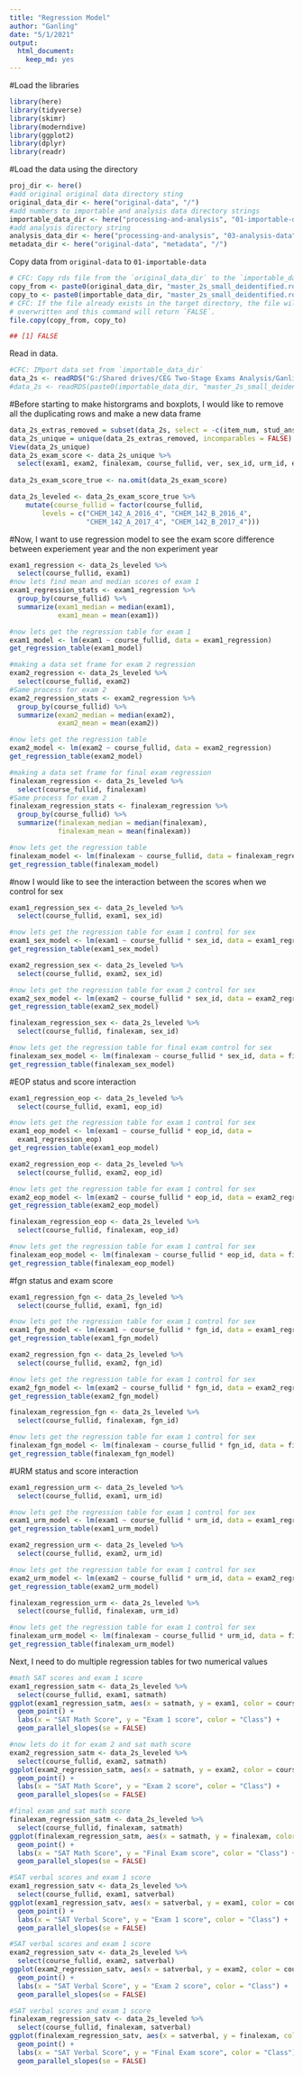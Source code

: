 ```yaml
---
title: "Regression Model"
author: "Ganling"
date: "5/1/2021"
output: 
  html_document:
    keep_md: yes
---
```

#Load the libraries
```r
library(here)
library(tidyverse)
library(skimr)
library(moderndive)
library(ggplot2)
library(dplyr)
library(readr)
```
#Load the data using the directory 
```r
proj_dir <- here()
#add original original data directory sting
original_data_dir <- here("original-data", "/")
#add numbers to importable and analysis data directory strings
importable_data_dir <- here("processing-and-analysis", "01-importable-data", "/")
#add analysis directory string
analysis_data_dir <- here("processing-and-analysis", "03-analysis-data", "/")
metadata_dir <- here("original-data", "metadata", "/")
```

Copy data from `original-data` to `01-importable-data`

```r
# CFC: Copy rds file from the `original_data_dir` to the `importable_data_dir`.
copy_from <- paste0(original_data_dir, "master_2s_small_deidentified.rds")
copy_to <- paste0(importable_data_dir, "master_2s_small_deidentified.rds")
# CFC: If the file already exists in the target directory, the file will not be 
# overwritten and this command will return `FALSE`.
file.copy(copy_from, copy_to)
```

```r
## [1] FALSE
```

Read in data.

```r
#CFC: IMport data set from `importable_data_dir`
data_2s <- readRDS("G:/Shared drives/CEG Two-Stage Exams Analysis/Ganling/two-stage-2/processing-and-analysis/01-importable-data/master_2s_small_deidentified.rds")
#data_2s <- readRDS(paste0(importable_data_dir, "master_2s_small_deidenitified.rds")) (still does not work for some reason)
```

#Before starting to make historgrams and boxplots, I would like to remove all the duplicating rows and make a new data frame

```r
data_2s_extras_removed = subset(data_2s, select = -c(item_num, stud_ans, exam_key, corr, bloom_rating, complexity_rating_mean, complexity_rating_median, item_code, stem))
data_2s_unique = unique(data_2s_extras_removed, incomparables = FALSE)
View(data_2s_unique)
data_2s_exam_score <- data_2s_unique %>% 
  select(exam1, exam2, finalexam, course_fullid, ver, sex_id, urm_id, eop_id, fgn_id, satverbal, satmath, high_sch_gpa, mastered_topics_initial_kc)
  
data_2s_exam_score_true <- na.omit(data_2s_exam_score)

data_2s_leveled <- data_2s_exam_score_true %>% 
    mutate(course_fullid = factor(course_fullid, 
        levels = c("CHEM_142_A_2016_4", "CHEM_142_B_2016_4", 
                   "CHEM_142_A_2017_4", "CHEM_142_B_2017_4")))
```
#Now, I want to use regression model to see the exam score difference between experiement year and the non experiment year
```r
exam1_regression <- data_2s_leveled %>%
  select(course_fullid, exam1)
#now lets find mean and median scores of exam 1
exam1_regression_stats <- exam1_regression %>%
  group_by(course_fullid) %>%
  summarize(exam1_median = median(exam1), 
            exam1_mean = mean(exam1))

#now lets get the regression table for exam 1 
exam1_model <- lm(exam1 ~ course_fullid, data = exam1_regression)
get_regression_table(exam1_model)

#making a data set frame for exam 2 regression
exam2_regression <- data_2s_leveled %>%
  select(course_fullid, exam2)
#Same process for exam 2
exam2_regression_stats <- exam2_regression %>%
  group_by(course_fullid) %>%
  summarize(exam2_median = median(exam2), 
            exam2_mean = mean(exam2))

#now lets get the regression table
exam2_model <- lm(exam2 ~ course_fullid, data = exam2_regression)
get_regression_table(exam2_model)

#making a data set frame for final exam regression
finalexam_regression <- data_2s_leveled %>%
  select(course_fullid, finalexam)
#Same process for exam 2
finalexam_regression_stats <- finalexam_regression %>%
  group_by(course_fullid) %>%
  summarize(finalexam_median = median(finalexam), 
            finalexam_mean = mean(finalexam))

#now lets get the regression table
finalexam_model <- lm(finalexam ~ course_fullid, data = finalexam_regression)
get_regression_table(finalexam_model)
```
#now I would like to see the interaction between the scores when we control for sex
```r
exam1_regression_sex <- data_2s_leveled %>%
  select(course_fullid, exam1, sex_id)

#now lets get the regression table for exam 1 control for sex
exam1_sex_model <- lm(exam1 ~ course_fullid * sex_id, data = exam1_regression_sex)
get_regression_table(exam1_sex_model)

exam2_regression_sex <- data_2s_leveled %>%
  select(course_fullid, exam2, sex_id)

#now lets get the regression table for exam 2 control for sex
exam2_sex_model <- lm(exam2 ~ course_fullid * sex_id, data = exam2_regression_sex)
get_regression_table(exam2_sex_model)

finalexam_regression_sex <- data_2s_leveled %>%
  select(course_fullid, finalexam, sex_id)

#now lets get the regression table for final exam control for sex
finalexam_sex_model <- lm(finalexam ~ course_fullid * sex_id, data = finalexam_regression_sex)
get_regression_table(finalexam_sex_model)
```
#EOP status and score interaction
```r
exam1_regression_eop <- data_2s_leveled %>%
  select(course_fullid, exam1, eop_id)

#now lets get the regression table for exam 1 control for sex
exam1_eop_model <- lm(exam1 ~ course_fullid * eop_id, data = 
  exam1_regression_eop)
get_regression_table(exam1_eop_model)

exam2_regression_eop <- data_2s_leveled %>%
  select(course_fullid, exam2, eop_id)

#now lets get the regression table for exam 1 control for sex
exam2_eop_model <- lm(exam2 ~ course_fullid * eop_id, data = exam2_regression_eop)
get_regression_table(exam2_eop_model)

finalexam_regression_eop <- data_2s_leveled %>%
  select(course_fullid, finalexam, eop_id)

#now lets get the regression table for exam 1 control for sex
finalexam_eop_model <- lm(finalexam ~ course_fullid * eop_id, data = finalexam_regression_eop)
get_regression_table(finalexam_eop_model)
```
#fgn status and exam score 
```r
exam1_regression_fgn <- data_2s_leveled %>%
  select(course_fullid, exam1, fgn_id)

#now lets get the regression table for exam 1 control for sex
exam1_fgn_model <- lm(exam1 ~ course_fullid * fgn_id, data = exam1_regression_fgn)
get_regression_table(exam1_fgn_model)

exam2_regression_fgn <- data_2s_leveled %>%
  select(course_fullid, exam2, fgn_id)

#now lets get the regression table for exam 1 control for sex
exam2_fgn_model <- lm(exam2 ~ course_fullid * fgn_id, data = exam2_regression_fgn)
get_regression_table(exam2_fgn_model)

finalexam_regression_fgn <- data_2s_leveled %>%
  select(course_fullid, finalexam, fgn_id)

#now lets get the regression table for exam 1 control for sex
finalexam_fgn_model <- lm(finalexam ~ course_fullid * fgn_id, data = finalexam_regression_fgn)
get_regression_table(finalexam_fgn_model)
```
#URM status and score interaction
```r
exam1_regression_urm <- data_2s_leveled %>%
  select(course_fullid, exam1, urm_id)

#now lets get the regression table for exam 1 control for sex
exam1_urm_model <- lm(exam1 ~ course_fullid * urm_id, data = exam1_regression_urm)
get_regression_table(exam1_urm_model)

exam2_regression_urm <- data_2s_leveled %>%
  select(course_fullid, exam2, urm_id)

#now lets get the regression table for exam 1 control for sex
exam2_urm_model <- lm(exam2 ~ course_fullid * urm_id, data = exam2_regression_urm)
get_regression_table(exam2_urm_model)

finalexam_regression_urm <- data_2s_leveled %>%
  select(course_fullid, finalexam, urm_id)

#now lets get the regression table for exam 1 control for sex
finalexam_urm_model <- lm(finalexam ~ course_fullid * urm_id, data = finalexam_regression_urm)
get_regression_table(finalexam_urm_model)
```
Next, I need to do multiple regression tables for two numerical values 
```r
#math SAT scores and exam 1 score 
exam1_regression_satm <- data_2s_leveled %>% 
  select(course_fullid, exam1, satmath)
ggplot(exam1_regression_satm, aes(x = satmath, y = exam1, color = course_fullid)) +
  geom_point() +
  labs(x = "SAT Math Score", y = "Exam 1 score", color = "Class") +
  geom_parallel_slopes(se = FALSE)

#now lets do it for exam 2 and sat math score
exam2_regression_satm <- data_2s_leveled %>% 
  select(course_fullid, exam2, satmath)
ggplot(exam2_regression_satm, aes(x = satmath, y = exam2, color = course_fullid)) +
  geom_point() +
  labs(x = "SAT Math Score", y = "Exam 2 score", color = "Class") +
  geom_parallel_slopes(se = FALSE)

#final exam and sat math score
finalexam_regression_satm <- data_2s_leveled %>% 
  select(course_fullid, finalexam, satmath)
ggplot(finalexam_regression_satm, aes(x = satmath, y = finalexam, color = course_fullid)) +
  geom_point() +
  labs(x = "SAT Math Score", y = "Final Exam score", color = "Class") +
  geom_parallel_slopes(se = FALSE)
```
```r
#SAT verbal scores and exam 1 score 
exam1_regression_satv <- data_2s_leveled %>% 
  select(course_fullid, exam1, satverbal)
ggplot(exam1_regression_satv, aes(x = satverbal, y = exam1, color = course_fullid)) +
  geom_point() +
  labs(x = "SAT Verbal Score", y = "Exam 1 score", color = "Class") +
  geom_parallel_slopes(se = FALSE)

#SAT verbal scores and exam 1 score 
exam2_regression_satv <- data_2s_leveled %>% 
  select(course_fullid, exam2, satverbal)
ggplot(exam2_regression_satv, aes(x = satverbal, y = exam2, color = course_fullid)) +
  geom_point() +
  labs(x = "SAT Verbal Score", y = "Exam 2 score", color = "Class") +
  geom_parallel_slopes(se = FALSE)

#SAT verbal scores and exam 1 score 
finalexam_regression_satv <- data_2s_leveled %>% 
  select(course_fullid, finalexam, satverbal)
ggplot(finalexam_regression_satv, aes(x = satverbal, y = finalexam, color = course_fullid)) +
  geom_point() +
  labs(x = "SAT Verbal Score", y = "Final Exam score", color = "Class") +
  geom_parallel_slopes(se = FALSE)
```








